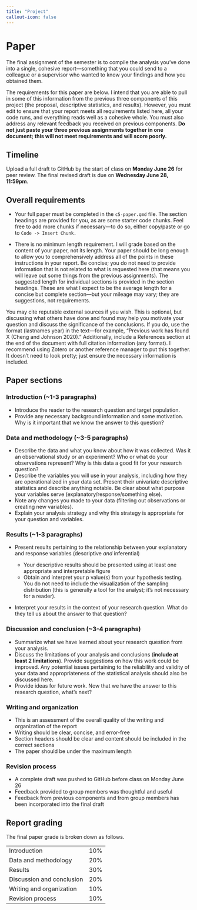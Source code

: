 ```yaml
---
title: "Project"
callout-icon: false
---
```


# Paper {#paper}

The final assignment of the semester is to compile the analysis you've done into a single, cohesive report---something that you could send to a colleague or a supervisor who wanted to know your findings and how you obtained them.

The requirements for this paper are below. I intend that you are able to pull in some of this information from the previous three components of this project (the proposal, descriptive statistics, and results). However, you must edit to ensure that your report meets all requirements listed here, all your code runs, and everything reads well as a cohesive whole. You must also address any relevant feedback you received on previous components. **Do not just paste your three previous assignments together in one document; this will not meet requirements and will score poorly.**

## Timeline

Upload a full draft to GitHub by the start of class on **Monday June 26** for peer review. The final revised draft is due on **Wednesday June 28, 11:59pm**.

## Overall requirements

-   Your full paper must be completed in the `c5-paper.qmd` file. The section headings are provided for you, as are some starter code chunks. Feel free to add more chunks if necessary---to do so, either copy/paste or go to `Code -> Insert Chunk.`

-   There is no minimum length requirement. I will grade based on the content of your paper, not its length. Your paper should be long enough to allow you to comprehensively address all of the points in these instructions in your report. Be concise; you do not need to provide information that is not related to what is requested here (that means you will leave out some things from the previous assignments). The suggested length for individual sections is provided in the section headings. These are what I expect to be the average length for a concise but complete section---but your mileage may vary; they are suggestions, not requirements. 

::: callout-note
You may cite reputable external sources if you wish. This is optional, but discussing what others have done and found may help you motivate your question and discuss the significance of the conclusions. If you do, use the format (lastnames year) in the text---for example, "Previous work has found X (Cheng and Johnson 2020)." Additionally, include a References section at the end of the document with full citation information (any format). I recommend using Zotero or another reference manager to put this together. It doesn't need to look pretty; just ensure the necessary information is included.
:::

## Paper sections

### Introduction (~1-3 paragraphs)

-   Introduce the reader to the research question and target population. 
-   Provide any necessary background information and some motivation. Why is it important that we know the answer to this question?

### Data and methodology (~3-5 paragraphs)

-   Describe the data and what you know about how it was collected. Was it an observational study or an experiment? Who or what do your observations represent? Why is this data a good fit for your research question?
-   Describe the variables you will use in your analysis, including how they are operationalized in your data set. Present their univariate descriptive statistics and describe anything notable. Be clear about what purpose your variables serve (explanatory/response/something else).
-   Note any changes you made to your data (filtering out observations or creating new variables).
-   Explain your analysis strategy and why this strategy is appropriate for your question and variables.

### Results (~1-3 paragraphs)

-   Present results pertaining to the relationship between your explanatory and response variables (descriptive *and* inferential)

    - Your descriptive results should be presented using at least one appropriate and interpretable figure
    - Obtain and interpret your p value(s) from your hypothesis testing. You do not need to include the visualization of the sampling distribution (this is generally a tool for the analyst; it's not necessary for a reader).

-   Interpret your results in the context of your research question. What do they tell us about the answer to that question?

### Discussion and conclusion (~3-4 paragraphs)

-   Summarize what we have learned about your research question from your analysis. 
-   Discuss the limitations of your analysis and conclusions (**include at least 2 limitations**). Provide suggestions on how this work could be improved. Any potential issues pertaining to the reliability and validity of your data and appropriateness of the statistical analysis should also be discussed here.
-   Provide ideas for future work. Now that we have the answer to this research question, what's next?

### Writing and organization

-   This is an assessment of the overall quality of the writing and organization of the report
-   Writing should be clear, concise, and error-free
-   Section headers should be clear and content should be included in the correct sections
-   The paper should be under the maximum length

### Revision process

-   A complete draft was pushed to GitHub before class on Monday June 26
-   Feedback provided to group members was thoughtful and useful
-   Feedback from previous components and from group members has been incorporated into the final draft

## Report grading

The final paper grade is broken down as follows.

|                             |     |
|-----------------------------|-----|
| Introduction                | 10% |
| Data and methodology        | 20% |
| Results                     | 30% |
| Discussion and conclusion   | 20% |
| Writing and organization    | 10% |
| Revision process            | 10% |
